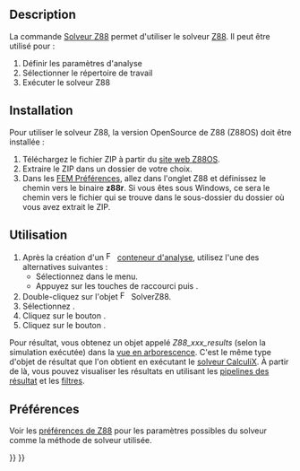 <languages/>

{{Docnav/fr
|[[FEM_SolverMystran/fr|Solveur Mystran]]
|[[FEM_EquationElasticity/fr|Équation d'élasticité]]
|[[FEM_Workbench/fr|Atelier FEM]]
|IconL=FEM_SolverMystran.svg
|IconR=FEM_EquationElasticity.svg
|IconC=Workbench_FEM.svg
}}

{{GuiCommand/fr
|Name=FEM SolverZ88
|Name/fr=FEM Solveur Z88
|MenuLocation=Résolution → Solveur Z88
|Workbenches=[[FEM_Workbench/fr|FEM]]
|Shortcut={{KEY|S}} {{KEY|Z}}
|SeeAlso=[[FEM_tutorial/fr|FEM Tutoriel]]
}}

==Description==

La commande [[FEM_SolverZ88/fr|Solveur Z88]] permet d'utiliser le solveur [https://en.wikipedia.org/wiki/Z88_FEM_software Z88]. Il peut être utilisé pour :
# Définir les paramètres d'analyse
# Sélectionner le répertoire de travail
# Exécuter le solveur Z88

==Installation==

Pour utiliser le solveur Z88, la version OpenSource de Z88 (Z88OS) doit être installée :
# Téléchargez le fichier ZIP à partir du [https://en.z88.de/download-z88os site web Z88OS].
# Extraire le ZIP dans un dossier de votre choix.
# Dans les [[FEM_Preferences/fr|FEM Préférences]], allez dans l'onglet Z88 et définissez le chemin vers le binaire '''z88r'''. Si vous êtes sous Windows, ce sera le chemin vers le fichier {{FileName|z88r.exe}} qui se trouve dans le sous-dossier {{FileName|~\bin\win64}} du dossier où vous avez extrait le ZIP.

<span id="Usage"></span>
==Utilisation==

<div class="mw-translate-fuzzy">
# Après la création d'un [[Image:FEM_Analysis.svg|16px|link=FEM_Analysis]] [[FEM_Analysis/fr|conteneur d'analyse]], utilisez l'une des alternatives suivantes :
#* Sélectionnez {{MenuCommand|Résolution → [[Image:FEM_SolverZ88.svg|x16px]] Solveur Z88}} dans le menu.
#* Appuyez sur les touches de raccourci {{KEY|S}} puis {{KEY|Z}}.
# Double-cliquez sur l'objet [[Image:FEM_SolverZ88.svg|x16px]] SolverZ88.
# Sélectionnez {{MenuCommand|Type d'analyse}}.
# Cliquez sur le bouton {{Button|Écrire}}.
# Cliquez sur le bouton {{Button|Exécuter}}.
</div>

Pour résultat, vous obtenez un objet appelé ''Z88_xxx_results'' (selon la simulation exécutée) dans la [[Tree_view/fr|vue en arborescence]]. C'est le même type d'objet de résultat que l'on obtient en exécutant le [[FEM_SolverCalculixCxxtools/fr|solveur CalculiX]]. À partir de là, vous pouvez visualiser les résultats en utilisant les [[FEM_PostPipelineFromResult/fr|pipelines des résultat]] et les [[FEM_Workbench/fr#Menu_:_R.C3.A9sultats|filtres]].

<span id="Preferences"></span>
== Préférences ==

Voir les [[FEM_Preferences/fr#Z88|préférences de Z88]] pour les paramètres possibles du solveur comme la méthode de solveur utilisée.


{{Docnav/fr
|[[FEM_SolverMystran/fr|Solveur Mystran]]
|[[FEM_EquationElasticity/fr|Équation d'élasticité]]
|[[FEM_Workbench/fr|Atelier FEM]]
|IconL=FEM_SolverMystran.svg
|IconR=FEM_EquationElasticity.svg
|IconC=Workbench_FEM.svg
}}

{{FEM Tools navi{{#translation:}}}}
{{Userdocnavi{{#translation:}}}}